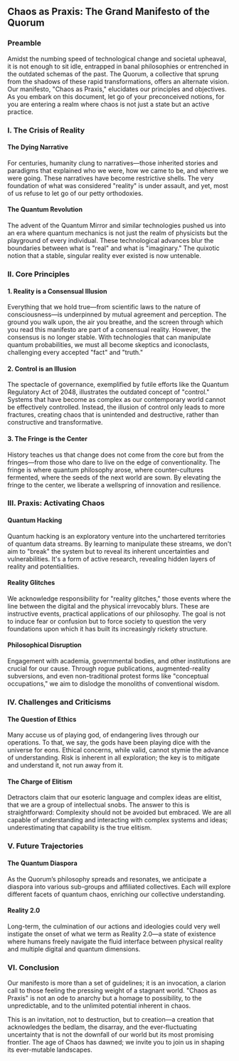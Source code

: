 ## Chaos as Praxis: The Grand Manifesto of the Quorum
### Preamble
Amidst the numbing speed of technological change and societal upheaval, it is not enough to sit idle, entrapped in banal philosophies or entrenched in the outdated schemas of the past. The Quorum, a collective that sprung from the shadows of these rapid transformations, offers an alternate vision. Our manifesto, "Chaos as Praxis," elucidates our principles and objectives. As you embark on this document, let go of your preconceived notions, for you are entering a realm where chaos is not just a state but an active practice.

### I. The Crisis of Reality
#### The Dying Narrative
For centuries, humanity clung to narratives—those inherited stories and paradigms that explained who we were, how we came to be, and where we were going. These narratives have become restrictive shells. The very foundation of what was considered "reality" is under assault, and yet, most of us refuse to let go of our petty orthodoxies.

#### The Quantum Revolution
The advent of the Quantum Mirror and similar technologies pushed us into an era where quantum mechanics is not just the realm of physicists but the playground of every individual. These technological advances blur the boundaries between what is "real" and what is "imaginary." The quixotic notion that a stable, singular reality ever existed is now untenable.

### II. Core Principles
#### 1. Reality is a Consensual Illusion
Everything that we hold true—from scientific laws to the nature of consciousness—is underpinned by mutual agreement and perception. The ground you walk upon, the air you breathe, and the screen through which you read this manifesto are part of a consensual reality. However, the consensus is no longer stable. With technologies that can manipulate quantum probabilities, we must all become skeptics and iconoclasts, challenging every accepted "fact" and "truth."

#### 2. Control is an Illusion
The spectacle of governance, exemplified by futile efforts like the Quantum Regulatory Act of 2048, illustrates the outdated concept of "control." Systems that have become as complex as our contemporary world cannot be effectively controlled. Instead, the illusion of control only leads to more fractures, creating chaos that is unintended and destructive, rather than constructive and transformative.

#### 3. The Fringe is the Center
History teaches us that change does not come from the core but from the fringes—from those who dare to live on the edge of conventionality. The fringe is where quantum philosophy arose, where counter-cultures fermented, where the seeds of the next world are sown. By elevating the fringe to the center, we liberate a wellspring of innovation and resilience.

### III. Praxis: Activating Chaos
#### Quantum Hacking
Quantum hacking is an exploratory venture into the unchartered territories of quantum data streams. By learning to manipulate these streams, we don't aim to "break" the system but to reveal its inherent uncertainties and vulnerabilities. It's a form of active research, revealing hidden layers of reality and potentialities.

#### Reality Glitches
We acknowledge responsibility for "reality glitches," those events where the line between the digital and the physical irrevocably blurs. These are instructive events, practical applications of our philosophy. The goal is not to induce fear or confusion but to force society to question the very foundations upon which it has built its increasingly rickety structure.

#### Philosophical Disruption
Engagement with academia, governmental bodies, and other institutions are crucial for our cause. Through rogue publications, augmented-reality subversions, and even non-traditional protest forms like "conceptual occupations," we aim to dislodge the monoliths of conventional wisdom.

### IV. Challenges and Criticisms
#### The Question of Ethics
Many accuse us of playing god, of endangering lives through our operations. To that, we say, the gods have been playing dice with the universe for eons. Ethical concerns, while valid, cannot stymie the advance of understanding. Risk is inherent in all exploration; the key is to mitigate and understand it, not run away from it.

#### The Charge of Elitism
Detractors claim that our esoteric language and complex ideas are elitist, that we are a group of intellectual snobs. The answer to this is straightforward: Complexity should not be avoided but embraced. We are all capable of understanding and interacting with complex systems and ideas; underestimating that capability is the true elitism.

### V. Future Trajectories
#### The Quantum Diaspora
As the Quorum’s philosophy spreads and resonates, we anticipate a diaspora into various sub-groups and affiliated collectives. Each will explore different facets of quantum chaos, enriching our collective understanding.

#### Reality 2.0
Long-term, the culmination of our actions and ideologies could very well instigate the onset of what we term as Reality 2.0—a state of existence where humans freely navigate the fluid interface between physical reality and multiple digital and quantum dimensions.

### VI. Conclusion
Our manifesto is more than a set of guidelines; it is an invocation, a clarion call to those feeling the pressing weight of a stagnant world. "Chaos as Praxis" is not an ode to anarchy but a homage to possibility, to the unpredictable, and to the unlimited potential inherent in chaos.

This is an invitation, not to destruction, but to creation—a creation that acknowledges the bedlam, the disarray, and the ever-fluctuating uncertainty that is not the downfall of our world but its most promising frontier. The age of Chaos has dawned; we invite you to join us in shaping its ever-mutable landscapes.
